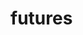 # futures


<ul className="grid grid-cols-1 md:grid-cols-2 lg:grid-cols-3 xl:grid-cols-4 gap-4 -ml-6">
<ReferenceCard
    title="curve"
    description="Futures Historical Price."
    url="/platform/reference/futures/curve"
    command="true"
/>
<ReferenceCard
    title="load"
    description="Futures Historical Price."
    url="/platform/reference/futures/load"
    command="true"
/>
</ul>
